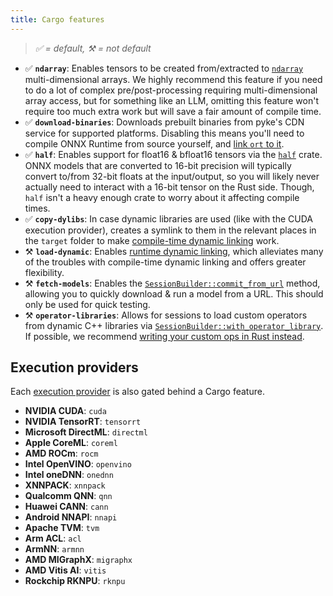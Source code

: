 ```yaml
---
title: Cargo features
---
```


> *✅ = default, ⚒️ = not default*

- ✅ **`ndarray`**: Enables tensors to be created from/extracted to [`ndarray`](https://crates.io/crates/ndarray) multi-dimensional arrays. We highly recommend this feature if you need to do a lot of complex pre/post-processing requiring multi-dimensional array access, but for something like an LLM, omitting this feature won't require too much extra work but will save a fair amount of compile time.
- ✅ **`download-binaries`**: Downloads prebuilt binaries from pyke's CDN service for supported platforms. Disabling this means you'll need to compile ONNX Runtime from source yourself, and [link `ort` to it](/setup/linking).
- ✅ **`half`**: Enables support for float16 & bfloat16 tensors via the [`half`](https://crates.io/crates/half) crate. ONNX models that are converted to 16-bit precision will typically convert to/from 32-bit floats at the input/output, so you will likely never actually need to interact with a 16-bit tensor on the Rust side. Though, `half` isn't a heavy enough crate to worry about it affecting compile times.
- ✅ **`copy-dylibs`**: In case dynamic libraries are used (like with the CUDA execution provider), creates a symlink to them in the relevant places in the `target` folder to make [compile-time dynamic linking](/setup/linking#compile-time-dynamic-linking) work.
- ⚒️ **`load-dynamic`**: Enables [runtime dynamic linking](/setup/linking#runtime-loading-with-load-dynamic), which alleviates many of the troubles with compile-time dynamic linking and offers greater flexibility.
- ⚒️ **`fetch-models`**: Enables the [`SessionBuilder::commit_from_url`](https://docs.rs/ort/2.0.0-rc.6/ort/struct.SessionBuilder.html#method.commit_from_url) method, allowing you to quickly download & run a model from a URL. This should only be used for quick testing.
- ⚒️ **`operator-libraries`**: Allows for sessions to load custom operators from dynamic C++ libraries via [`SessionBuilder::with_operator_library`](https://docs.rs/ort/2.0.0-rc.6/ort/struct.SessionBuilder.html#method.with_operator_library). If possible, we recommend [writing your custom ops in Rust instead](/perf/custom-operators).

## Execution providers
Each [execution provider](/perf/execution-providers) is also gated behind a Cargo feature.
- **NVIDIA CUDA**: `cuda`
- **NVIDIA TensorRT**: `tensorrt`
- **Microsoft DirectML**: `directml`
- **Apple CoreML**: `coreml`
- **AMD ROCm**: `rocm`
- **Intel OpenVINO**: `openvino`
- **Intel oneDNN**: `onednn`
- **XNNPACK**: `xnnpack`
- **Qualcomm QNN**: `qnn`
- **Huawei CANN**: `cann`
- **Android NNAPI**: `nnapi`
- **Apache TVM**: `tvm`
- **Arm ACL**: `acl`
- **ArmNN**: `armnn`
- **AMD MIGraphX**: `migraphx`
- **AMD Vitis AI**: `vitis`
- **Rockchip RKNPU**: `rknpu`
